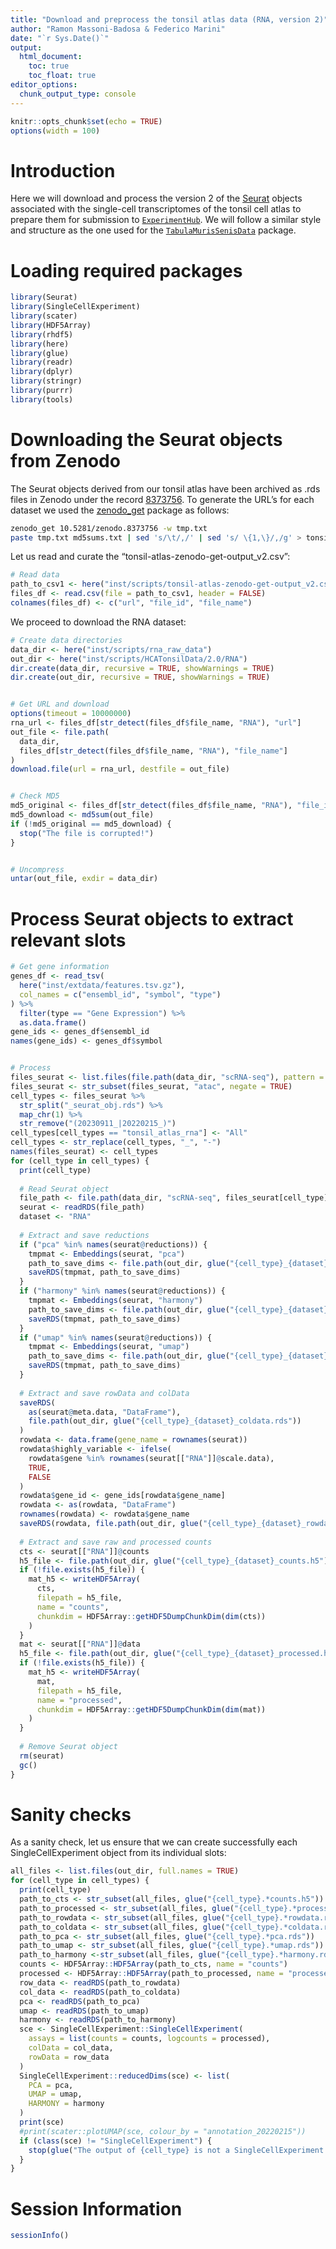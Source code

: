 ```yaml
---
title: "Download and preprocess the tonsil atlas data (RNA, version 2)"
author: "Ramon Massoni-Badosa & Federico Marini"
date: "`r Sys.Date()`"
output:
  html_document:
    toc: true
    toc_float: true
editor_options: 
  chunk_output_type: console
---
```


```r
knitr::opts_chunk$set(echo = TRUE)
options(width = 100)
```


# Introduction

Here we will download and process the version 2 of the [Seurat](https://zenodo.org/record/8373756) objects associated with the single-cell transcriptomes of the tonsil cell atlas to prepare them for submission to [`ExperimentHub`](https://bioconductor.org/packages/release/bioc/html/ExperimentHub.html). We will follow a similar style and structure as the one used for the [`TabulaMurisSenisData`](https://github.com/fmicompbio/TabulaMurisSenisData) package.



# Loading required packages

```r
library(Seurat)
library(SingleCellExperiment)
library(scater)
library(HDF5Array)
library(rhdf5)
library(here)
library(glue)
library(readr)
library(dplyr)
library(stringr)
library(purrr)
library(tools)
```


# Downloading the Seurat objects from Zenodo

The Seurat objects derived from our tonsil atlas have been archived as .rds files in Zenodo under the record [8373756](https://zenodo.org/record/8373756). To generate the URL's for each dataset we used the [zenodo_get](https://github.com/dvolgyes/zenodo_get) package as follows:

```bash
zenodo_get 10.5281/zenodo.8373756 -w tmp.txt
paste tmp.txt md5sums.txt | sed 's/\t/,/' | sed 's/ \{1,\}/,/g' > tonsil-atlas-zenodo-get-output_v2.csv
```


Let us read and curate the "tonsil-atlas-zenodo-get-output_v2.csv":

```r
# Read data
path_to_csv1 <- here("inst/scripts/tonsil-atlas-zenodo-get-output_v2.csv")
files_df <- read.csv(file = path_to_csv1, header = FALSE)
colnames(files_df) <- c("url", "file_id", "file_name")
```

We proceed to download the RNA dataset:

```r
# Create data directories
data_dir <- here("inst/scripts/rna_raw_data")
out_dir <- here("inst/scripts/HCATonsilData/2.0/RNA")
dir.create(data_dir, recursive = TRUE, showWarnings = TRUE)
dir.create(out_dir, recursive = TRUE, showWarnings = TRUE)


# Get URL and download
options(timeout = 10000000)
rna_url <- files_df[str_detect(files_df$file_name, "RNA"), "url"]
out_file <- file.path(
  data_dir,
  files_df[str_detect(files_df$file_name, "RNA"), "file_name"]
)
download.file(url = rna_url, destfile = out_file)


# Check MD5
md5_original <- files_df[str_detect(files_df$file_name, "RNA"), "file_id"]
md5_download <- md5sum(out_file)
if (!md5_original == md5_download) {
  stop("The file is corrupted!")
}


# Uncompress
untar(out_file, exdir = data_dir)
```


# Process Seurat objects to extract relevant slots

```r
# Get gene information
genes_df <- read_tsv(
  here("inst/extdata/features.tsv.gz"),
  col_names = c("ensembl_id", "symbol", "type")
) %>%
  filter(type == "Gene Expression") %>%
  as.data.frame()
gene_ids <- genes_df$ensembl_id
names(gene_ids) <- genes_df$symbol


# Process
files_seurat <- list.files(file.path(data_dir, "scRNA-seq"), pattern = "rds")
files_seurat <- str_subset(files_seurat, "atac", negate = TRUE)
cell_types <- files_seurat %>%
  str_split("_seurat_obj.rds") %>%
  map_chr(1) %>%
  str_remove("(20230911_|20220215_)")
cell_types[cell_types == "tonsil_atlas_rna"] <- "All"
cell_types <- str_replace(cell_types, "_", "-")
names(files_seurat) <- cell_types
for (cell_type in cell_types) {
  print(cell_type)
  
  # Read Seurat object
  file_path <- file.path(data_dir, "scRNA-seq", files_seurat[cell_type])
  seurat <- readRDS(file_path)
  dataset <- "RNA"
  
  # Extract and save reductions
  if ("pca" %in% names(seurat@reductions)) {
    tmpmat <- Embeddings(seurat, "pca")
    path_to_save_dims <- file.path(out_dir, glue("{cell_type}_{dataset}_pca.rds"))
    saveRDS(tmpmat, path_to_save_dims)
  }
  if ("harmony" %in% names(seurat@reductions)) {
    tmpmat <- Embeddings(seurat, "harmony")
    path_to_save_dims <- file.path(out_dir, glue("{cell_type}_{dataset}_harmony.rds"))
    saveRDS(tmpmat, path_to_save_dims)
  }
  if ("umap" %in% names(seurat@reductions)) {
    tmpmat <- Embeddings(seurat, "umap")
    path_to_save_dims <- file.path(out_dir, glue("{cell_type}_{dataset}_umap.rds"))
    saveRDS(tmpmat, path_to_save_dims)
  }
  
  # Extract and save rowData and colData
  saveRDS(
    as(seurat@meta.data, "DataFrame"),
    file.path(out_dir, glue("{cell_type}_{dataset}_coldata.rds"))
  )
  rowdata <- data.frame(gene_name = rownames(seurat))
  rowdata$highly_variable <- ifelse(
    rowdata$gene %in% rownames(seurat[["RNA"]]@scale.data),
    TRUE,
    FALSE
  )
  rowdata$gene_id <- gene_ids[rowdata$gene_name]
  rowdata <- as(rowdata, "DataFrame")
  rownames(rowdata) <- rowdata$gene_name
  saveRDS(rowdata, file.path(out_dir, glue("{cell_type}_{dataset}_rowdata.rds")))
  
  # Extract and save raw and processed counts
  cts <- seurat[["RNA"]]@counts
  h5_file <- file.path(out_dir, glue("{cell_type}_{dataset}_counts.h5"))
  if (!file.exists(h5_file)) {
    mat_h5 <- writeHDF5Array(
      cts,
      filepath = h5_file,
      name = "counts",
      chunkdim = HDF5Array::getHDF5DumpChunkDim(dim(cts))
    )
  }
  mat <- seurat[["RNA"]]@data
  h5_file <- file.path(out_dir, glue("{cell_type}_{dataset}_processed.h5"))
  if (!file.exists(h5_file)) {
    mat_h5 <- writeHDF5Array(
      mat,
      filepath = h5_file,
      name = "processed",
      chunkdim = HDF5Array::getHDF5DumpChunkDim(dim(mat))
    )
  }
  
  # Remove Seurat object
  rm(seurat)
  gc()
}
```


# Sanity checks

As a sanity check, let us ensure that we can create successfully each SingleCellExperiment object from its individual slots:

```r
all_files <- list.files(out_dir, full.names = TRUE)
for (cell_type in cell_types) {
  print(cell_type)
  path_to_cts <- str_subset(all_files, glue("{cell_type}.*counts.h5"))
  path_to_processed <- str_subset(all_files, glue("{cell_type}.*processed.h5"))
  path_to_rowdata <- str_subset(all_files, glue("{cell_type}.*rowdata.rds"))
  path_to_coldata <- str_subset(all_files, glue("{cell_type}.*coldata.rds"))
  path_to_pca <- str_subset(all_files, glue("{cell_type}.*pca.rds"))
  path_to_umap <- str_subset(all_files, glue("{cell_type}.*umap.rds"))
  path_to_harmony <-str_subset(all_files, glue("{cell_type}.*harmony.rds"))
  counts <- HDF5Array::HDF5Array(path_to_cts, name = "counts")
  processed <- HDF5Array::HDF5Array(path_to_processed, name = "processed")
  row_data <- readRDS(path_to_rowdata)
  col_data <- readRDS(path_to_coldata)
  pca <- readRDS(path_to_pca)
  umap <- readRDS(path_to_umap)
  harmony <- readRDS(path_to_harmony)
  sce <- SingleCellExperiment::SingleCellExperiment(
    assays = list(counts = counts, logcounts = processed),
    colData = col_data,
    rowData = row_data
  )
  SingleCellExperiment::reducedDims(sce) <- list(
    PCA = pca,
    UMAP = umap,
    HARMONY = harmony
  )
  print(sce)
  #print(scater::plotUMAP(sce, colour_by = "annotation_20220215"))
  if (class(sce) != "SingleCellExperiment") {
    stop(glue("The output of {cell_type} is not a SingleCellExperiment!"))
  }
}
```


# Session Information

```r
sessionInfo()
```

